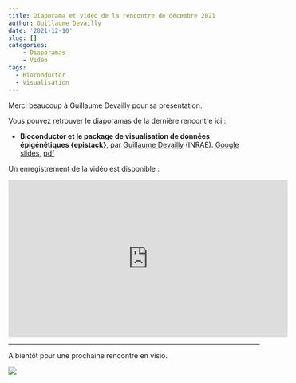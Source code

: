 ```yaml
---
title: Diaporama et vidéo de la rencontre de décembre 2021
author: Guillaume Devailly
date: '2021-12-10'
slug: []
categories:
    - Diaporamas
    - Vidéo
tags:
  - Bioconductor
  - Visualisation
---
```


Merci beaucoup à Guillaume Devailly pour sa présentation.

Vous pouvez retrouver le diaporamas de la dernière rencontre ici :

- **Bioconductor et le package de visualisation de données épigénétiques {epistack}**,
par [Guillaume Devailly](https://gdevailly.netlify.app/) (INRAE).
[Google slides](https://docs.google.com/presentation/d/1l9a008G1tRCDrLww1x4_pWx279liX93F/edit?usp=sharing&ouid=115253382213507209053&rtpof=true&sd=true),
[pdf](https://r-toulouse.netlify.app/diapos/2021_12_10_epistack.pdf)

Un enregistrement de la vidéo est disponible :

<iframe width="560" height="315" src="https://www.youtube.com/embed/q97X7j0sqaY" title="YouTube video player" frameborder="0" allow="accelerometer; autoplay; clipboard-write; encrypted-media; gyroscope; picture-in-picture" allowfullscreen></iframe>

---

A bientôt pour une prochaine rencontre en visio.

![](/img/logo.svg)
